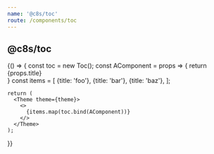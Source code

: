 ```yaml
---
name: '@c8s/toc'
route: /components/toc
---
```



## @c8s/toc

<Playground>
  {() => {
    const toc = new Toc();
    const AComponent = props => {
      return <div>{props.title}</div>
    }
    const items = [
      {title: 'foo'},
      {title: 'bar'},
      {title: 'baz'},
    ];

    return (
      <Theme theme={theme}>
        <>
          {items.map(toc.bind(AComponent))}
        </>
      </Theme>
    );
  }}
</Playground>
